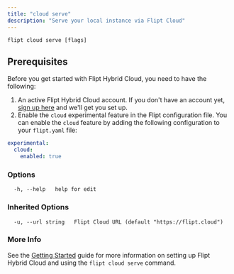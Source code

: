 ```yaml
---
title: "cloud serve"
description: "Serve your local instance via Flipt Cloud"
---
```


```
flipt cloud serve [flags]
```

## Prerequisites

Before you get started with Flipt Hybrid Cloud, you need to have the following:

1. An active Flipt Hybrid Cloud account. If you don't have an account yet, [sign up here](https://tally.so/r/mV0zWM) and we'll get you set up.
2. Enable the `cloud` experimental feature in the Flipt configuration file. You can enable the `cloud` feature by adding the following configuration to your `flipt.yaml` file:

```yaml
experimental:
  cloud:
    enabled: true
```

### Options

```
  -h, --help   help for edit
```

### Inherited Options

```
  -u, --url string   Flipt Cloud URL (default "https://flipt.cloud")
```

### More Info

See the [Getting Started](/cloud/guides/getting-started) guide for more information on setting up Flipt Hybrid Cloud and using the `flipt cloud serve` command.